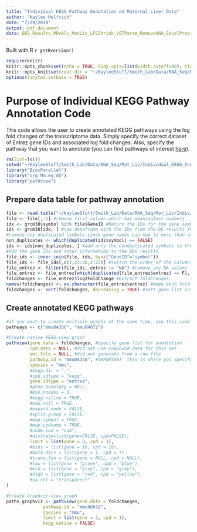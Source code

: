 ---
title: "Individual KEGG Pathway Annotation on Maternal Liver Data"
author: "Kaylee Helfrich"
date: "7/29/2019"
output: pdf_document
data: DEG_Results_MDvAlc_MatLiv_LFCShrink_VSTParam_RemovedNA_ExcelProof.txt
---
Built with R `r getRversion()`

```{r RMarkdown setup, include = FALSE, message = FALSE}
require(knitr)
knitr::opts_chunk$set(echo = TRUE, tidy.opts=list(width.cutoff=60), tidy=TRUE)
knitr::opts_knit$set(root.dir = "~/KayleeStuff/Smith_Lab/Data/RNA_Seq/Mat_Liv/GSEA")
options(tinytex.verbose = TRUE)
```

# Purpose of Individual KEGG Pathway Annotation Code
This code allows the user to create annotated KEGG pathways using the log fold changes of the transcriptome data. Simply specify the correct dataset of Entrez gene IDs and associated log fold changes. Also, specify the pathway that you want to annotate (you can find pathways of interest [here](https://www.genome.jp/kegg/pathway.html)). 

```{r include = FALSE}
rm(list=ls())
setwd("~/KayleeStuff/Smith_Lab/Data/RNA_Seq/Mat_Liv/Individual_KEGG_Annotation")
library("BiocParallel")
library("org.Mm.eg.db")
library("pathview")
```

## Prepare data table for pathway annotation
```{r Load file and add Entrez IDs and sort by fold change, message = FALSE, warning = FALSE}
file <- read.table("~/KayleeStuff/Smith_Lab/Data/RNA_Seq/Mat_Liv/Individual_KEGG_Annotation/DEG_Results_MDvAlc_MatLiv_LFCShrink_VSTParam_RemovedNA_ExcelProof.txt", header = TRUE, sep = "")
file <- file[,-1] #remove first column which has meaningless numbers
idx <- grcm38$symbol %in% file$GeneID #Return the IDs for the gene symbols in the DE results
ids <- grcm38[idx, ] #new dataframe with the IDs from the DE results that pulls all info from grcm38
#remove any duplicated symbols since gene names can map to more than one Ensembl ID
non_duplicates <- which(duplicated(ids$symbol) == FALSE) 
ids <- ids[non_duplicates, ] #add only the nonduplicated symbols to the file
#add the gene IDs and other information to the DEG results
file_ids <- inner_join(file, ids, by=c("GeneID"="symbol")) 
file_ids <- file_ids[,c(1,23:30,2:22)] #switch the order of the columns
file_entrez <- filter(file_ids, entrez != "NA") #remove any NA values
file_entrez <- file_entrez[which(duplicated(file_entrez$entrez) == F), ] #remove any Entrez duplicates
foldchanges <- file_entrez$log2FoldChange #Extract foldchanges
names(foldchanges) <- as.character(file_entrez$entrez) #Name each fold change with its Entrez ID
foldchanges <- sort(foldchanges, decreasing = TRUE) #sort gene list into descending list for the GSEA which requires a sorted list
```

## Create annotated KEGG pathways
```{r}
#if you want to create multiple graphs at the same time, use this code. Then, just add the word "pathways" after the "pathway.id" in the code below
pathways <- c("mmu04350", "mmu04072")

#Create native KEGG-view graph
pathview(gene.data = foldchanges, #specify gene list for annotation
         cpd.data = NULL, #did not use compound data for this set
         xml.file = NULL, #did not generate from a raw file
         pathway.id = "mmu04350", #IMPORTANT- this is where you specify which pathway you want to investigate. Make sure to include the prefix to define that this is mouse
         species = "mmu", 
         #kegg.dir = ".", 
         #cpd.idtype = "kegg", 
         gene.idtype = "entrez", 
         #gene.annotpkg = NULL, 
         #min.nnodes = 3, 
         #kegg.native = TRUE,
         #map.null = TRUE, 
         #expand.node = FALSE, 
         #split.group = FALSE, 
         #map.symbol = TRUE, 
         #map.cpdname = TRUE, 
         #node.sum = "sum", 
         #discrete=list(gene=FALSE, cpd=FALSE), 
         limit = list(gene = 2, cpd = 1), 
         #bins = list(gene = 10, cpd = 10), 
         #both.dirs = list(gene = T, cpd = T), 
         #trans.fun = list(gene = NULL, cpd = NULL), 
         #low = list(gene = "green", cpd = "blue"), 
         #mid = list(gene = "gray", cpd = "gray"), 
         #high = list(gene = "red", cpd = "yellow"), 
         #na.col = "transparent"
)

#Create Graphviz-view graph
paths_graphviz <- pathview(gene.data = foldchanges,
              pathway.id = "mmu00010",
              species = "mmu",
              limit = list(gene = 2, cpd = 1),
              kegg.native = FALSE)
```

